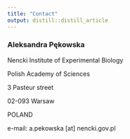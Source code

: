 ```yaml
---
title: "Contact"
output: distill::distill_article
---
```


<link rel="stylesheet" href="styles.css" type="text/css">


### Aleksandra Pękowska

Nencki Institute of Experimental Biology

Polish Academy of Sciences

3 Pasteur street

02-093 Warsaw

POLAND



e-mail: a.pekowska [at] nencki.gov.pl